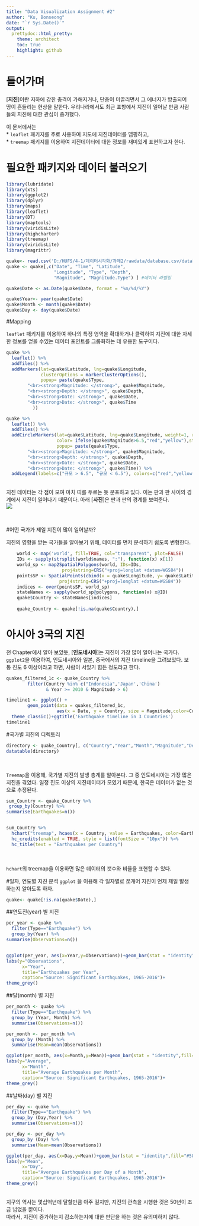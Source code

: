 ---
title: "Data Visualization Assignment #2"
author: "Ku, Bonseong"
date: "`r Sys.Date()`"
output:
  prettydoc::html_pretty:
    theme: architect
    toc: true
    highlight: github
---
# 들어가며
[**지진**]이란 지하에 강한 충격이 가해지거나, 단층이 미끌리면서 그 에너지가 방출되어 땅이 흔들리는 현상을 말한다. 우리나라에서도 최근 포항에서 지진이 일어날 만큼 사람들의 지진에 대한 관심이 증가했다.   

이 문서에서는   
* `leaflet` 패키지를 주로 사용하여 지도에 지진데이터를 맵핑하고,  
* `treemap` 패키지를 이용하여 지진데이터에 대한 정보를 재미있게 표현하고자 한다.  




# 필요한 패키지와 데이터 불러오기

```{r message=FALSE, warning=FALSE}
library(lubridate)
library(xts)
library(ggplot2)
library(dplyr)
library(maps)
library(leaflet)
library(DT)
library(maptools)
library(viridisLite)
library(highcharter)
library(treemap)
library(viridisLite)
library(magrittr)
```

```{r , warning=TRUE}
quake<- read.csv('D:/HUFS/4-1/데이터시각화/과제2/rawdata/database.csv/database.csv')
quake <- quake[,c("Date", "Time", "Latitude",
                  "Longitude", "Type", "Depth",
                  "Magnitude", "Magnitude.Type") ] #데이터 라벨링
```

```{r, echo=FALSE}
quake$Date <- as.Date(quake$Date, format = "%m/%d/%Y")

quake$Year<- year(quake$Date)
quake$Month <- month(quake$Date)
quake$Day <- day(quake$Date)
```


#Mapping 

`leaflet` 패키지를 이용하여
하나의 특정 영역을 확대하거나 클릭하여 지진에 대한
자세한 정보를 얻을 수있는 데이터 포인트를 그룹화하는 데 유용한 도구이다.

```{r, fig.align= "center", tidy=FALSE}
quake %>%
  leaflet() %>%
  addTiles() %>%
  addMarkers(lat=quake$Latitude, lng=quake$Longitude,
             clusterOptions = markerClusterOptions(),
             popup= paste(quake$Type,
        "<br><strong>Magnitude: </strong>", quake$Magnitude,
        "<br><strong>Depth: </strong>", quake$Depth,
        "<br><strong>Date: </strong>", quake$Date,
        "<br><strong>Date: </strong>", quake$Time
          ))
```


```{r, fig.align= "center"}
quake %>%
  leaflet() %>%
  addTiles() %>%
  addCircleMarkers(lat=quake$Latitude, lng=quake$Longitude, weight=1, radius=1,
                   color= ifelse(quake$Magnitude>6.5,"red","yellow"),stroke=TRUE,
                   popup= paste(quake$Type,
        "<br><strong>Magnitude: </strong>", quake$Magnitude,
        "<br><strong>Depth: </strong>", quake$Depth,
        "<br><strong>Date: </strong>", quake$Date,
        "<br><strong>Date: </strong>", quake$Time)) %>%
  addLegend(labels=c("규모 > 6.5", "규모 < 6.5"), colors=c("red","yellow"))

```

<br>
지진 데이터는 각 점이 모여 마치 띠를 두르는 듯 분포하고 있다.
이는 판과 판 사이의 경계에서 지진이 일어나기 때문이다.
아래 [**사진**]은 판과 판의 경계를 보여준다.
<br>
![](D:/HUFS/4-1/데이터시각화/과제2/지진대.jpg)\center

<br>



#어떤 국가가 제일 지진이 많이 일어날까?

지진의 영향을 받는 국가들을 알아보기 위해, 데이터를 먼저 분석하기 쉽도록 변형한다.

```{r, fig.align= "center"}
    world <- map('world', fill=TRUE, col="transparent", plot=FALSE)
    IDs <- sapply(strsplit(world$names, ":"), function(x) x[1])
    world_sp <- map2SpatialPolygons(world, IDs=IDs,
                     proj4string=CRS("+proj=longlat +datum=WGS84"))
    pointsSP <- SpatialPoints(cbind(x = quake$Longitude, y= quake$Latitude), 
                    proj4string=CRS("+proj=longlat +datum=WGS84"))
    indices <- over(pointsSP, world_sp)
    stateNames <- sapply(world_sp@polygons, function(x) x@ID)
    quake$Country <- stateNames[indices]
    
    quake_Country <- quake[!is.na(quake$Country),]
```

# 아시아 3국의 지진
전 Chapter에서 알아 보았듯, [**인도네시아**]는 지진이 가장 많이 일어나는 국가다.
`ggplot2`을 이용하여, 인도네시아와 일본, 중국에서의 지진 timeline을 그려보았다.
보통 진도 6 이상이라고 하면, 사람이 서있기 힘든 정도라고 한다.

```{r}

quakes_filtered_1c <- quake_Country %>%
        filter(Country %in% c("Indonesia",'Japan','China')
               & Year >= 2010 & Magnitude > 6)

timeline1 <- ggplot() +
        geom_point(data = quakes_filtered_1c,
                   aes(x = Date, y = Country, size = Magnitude,color=Country))+
  theme_classic()+ggtitle('Earthquake timeline in 3 Countries')
timeline1
```


#국가별 지진의 디렉토리

```{r, fig.align= "center"}
directory <- quake_Country[, c("Country","Year","Month","Magnitude","Depth")] 
datatable(directory)
```

<br>

`Treemap`을 이용해, 국가별 지진의 발생 총계를 알아본다.
그 중 인도네시아는 가장 많은 지진을 겪었다.
일정 진도 이상의 지진데이터가 모였기 때문에, 한국은 데이터가 없는 것으로 추정된다.
<br>
```{r, warning=FALSE, fig.align= "center"}
sum_Country <- quake_Country %>%
 group_by(Country) %>%
summarise(Earthquakes=n())


sum_Country %>%
  hchart("treemap", hcaes(x = Country, value = Earthquakes, color=Earthquakes)) %>%
  hc_credits(enabled = TRUE, style = list(fontSize = "10px")) %>%
  hc_title(text = "Earthquakes per Country")
  
```

<br>
 `hchart`의 treemap을 이용하면 많은 데이터의 갯수와 비율을 표현할 수 있다.
<br>




#일자, 연도별 지진 분석
`ggplot` 을 이용해 각 일자별로 쪼개어 지진이 언제 제일 발생하는지 알아도록 하자.

```{r, fig.align= "center"}
quake<- quake[!is.na(quake$Date),]
```


##연도진(year) 별 지진
```{r, fig.align= "center"}
per_year <- quake %>%
  filter(Type=="Earthquake") %>%
  group_by(Year) %>%
summarise(Observations=n())


ggplot(per_year, aes(x=Year,y=Observations))+geom_bar(stat = "identity",fill="#58ACFA")+
labs(y="Observations",
      x="Year",
      title="Earthquakes per Year",
      caption="Source: Significant Earthquakes, 1965-2016")+
theme_grey()
```

##달(month) 별 지진
```{r, fig.align= "center"}

per_month <- quake %>%
  filter(Type=="Earthquake") %>%
  group_by (Year, Month) %>%
  summarise(Observations=n())

per_month <- per_month %>%
  group_by (Month) %>%
  summarise(Mean=mean(Observations))

ggplot(per_month, aes(x=Month,y=Mean))+geom_bar(stat = "identity",fill="#58ACFA")+
labs(y="Average",
      x="Month",
      title="Average Earthquakes per Month",
      caption="Source: Significant Earthquakes, 1965-2016")+
theme_grey()
```

##날짜(day) 별 지진
```{r, fig.align= "center"}
per_day <- quake %>%
  filter(Type=="Earthquake") %>%
  group_by (Day,Year) %>%
  summarise(Observations=n())

per_day <- per_day %>%
  group_by (Day) %>%
  summarise(Mean=mean(Observations))

ggplot(per_day, aes(x=Day,y=Mean))+geom_bar(stat = "identity",fill="#58ACFA")+
labs(y="Mean",
      x="Day",
      title="Avergae Earthquakes per Day of a Month",
      caption="Source: Significant Earthquakes, 1965-2016")+
theme_grey()

```
<br>
지구의 역사는 몇십억년에 달할만큼 아주 길지만, 지진의 관측을 시행한 것은 50년이 조금 넘었을 뿐이다. <br>
따라서, 지진이 증가하는지 감소하는지에 대한 판단을 하는 것은 유의미하지 않다.
